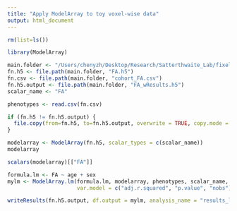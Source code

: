 ```yaml
---
title: "Apply ModelArray to toy voxel-wise data"
output: html_document
---
```


```r
rm(list=ls())

library(ModelArray)
```

```r
main.folder <- "/Users/chenyzh/Desktop/Research/Satterthwaite_Lab/fixel_project/ConFixel/tests/data_voxel_toy"
fn.h5 <- file.path(main.folder, "FA.h5")
fn.csv <- file.path(main.folder, "cohort_FA.csv")
fn.h5.output <- file.path(main.folder, "FA_wResults.h5")
scalar_name <- "FA"

phenotypes <- read.csv(fn.csv)

if (fn.h5 != fn.h5.output) {
  file.copy(from=fn.h5, to=fn.h5.output, overwrite = TRUE, copy.mode = TRUE, copy.date = TRUE)   # , recursive = TRUE
}
```

```r
modelarray <- ModelArray(fn.h5, scalar_types = c(scalar_name))
modelarray

scalars(modelarray)[["FA"]]
```

```r
formula.lm <- FA ~ age + sex
mylm <- ModelArray.lm(formula.lm, modelarray, phenotypes, scalar_name,
                      var.model = c("adj.r.squared", "p.value", "nobs"))
```

```r
writeResults(fn.h5.output, df.output = mylm, analysis_name = "results_lm")
```
